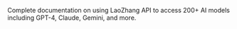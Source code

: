 Complete documentation on using LaoZhang API to access 200+ AI models including GPT-4, Claude, Gemini, and more.
